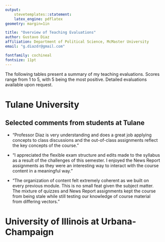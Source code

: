```yaml
---
output: 
    stevetemplates::statement:
    latex_engine: pdflatex
geometry: margin=1in

title: "Overview of Teaching Evaluations"
author: Gustavo Diaz
affiliation: Department of Political Science, McMaster University
email: "g.diazdr@gmail.com"

fontfamily: cochineal
fontsize: 11pt
---
```


The following tables present a summary of my teaching evaluations. Scores range from 1 to 5, with 5 being the most positive. Detailed evaluations available upon request.

# Tulane University

\begin{table}[h!]
	\begin{center}
	\footnotesize
	\begin{tabular}{lccccccc}
	\hline 
	\hline 
	&	Class	&	Evaluations & Feedback & Knowledge & Recommend & Instructor & N	\\
	\hline
	Developing Democracies & 4.6 & 4.4 & 4.6 & 4.0 & 4.6 & 5 \\
	(Spring 2022) &		&		&		& & & &\\
	Comparative Politics & 4.2	& 4.7	& 4.1	 & 4.5  & 4.1 & 4.5 & 14\\
	(Fall 2021)&		&		&		& & & &\\
	\hline
  \end{tabular}
	\end{center}
\end{table}

## Selected comments from students at Tulane

- "Professor Diaz is very understanding and does a great job applying concepts to class discussions and the out-of-class assignments reflect the key concepts of the course."

- "I appreciated the flexible exam structure and edits made to the syllabus as a result of the challenges of this semester. I enjoyed the News Report assignments as they were an interesting way to interact with the course content in a meaningful way."

- "The organization of content felt extremely coherent as we built on every previous module. This is no small feat given the subject matter. The mixture of quizzes and News Report assignments kept the course from being stale while still testing our knowledge of course material from differing vectors."


# University of Illinois at Urbana-Champaign

\begin{table}[h!]
	\begin{center}
	\footnotesize
	\begin{tabular}{lcccccccc}
	\hline 
	\hline 
	&	Course quality	&	Teaching & Sensitivity & Respectful & Motivation & Preparation & Accessible & N	\\
	\hline
	Developing Countries & 4.1	& 4.2	& - &- & -&- &- & 17	\\
	(Summer 2019 Online)&		&	&	& & & & &	\\
		Data Analysis & 3.9	& 4.0 & 4.8	& 5.0 & 4.4 & 4.7 & 4.7 & 16 \\
	(Fall 2017 TA)&		&		&		\\
	Developing Countries & 4.1	& 3.8	& 4.4	 & 4.9  & 3.7 & 4.5 & 4.5 & 39 \\
	(Fall 2016 TA)&		&		&		& & & & & \\
	\hline									
	\hline
	\multicolumn{5}{l}{\textit{Note: Online courses at UIUC only evaluate the course as a whole.}}\\					
	\end{tabular}
	\end{center}
\end{table}
